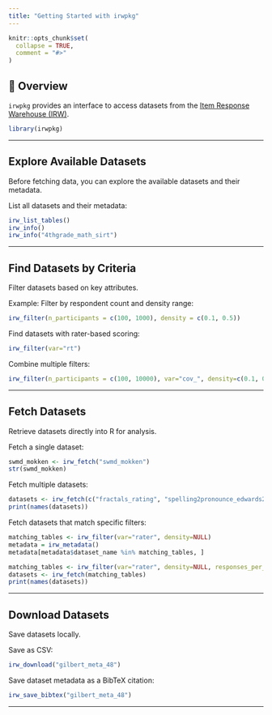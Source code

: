 ```yaml
---
title: "Getting Started with irwpkg"
---
```


```r
knitr::opts_chunk$set(
  collapse = TRUE,
  comment = "#>"
)
```


## 📌 Overview
`irwpkg` provides an interface to access datasets from the [Item Response Warehouse (IRW)](https://datapages.github.io/irw/). 

```r
library(irwpkg)
```

---

## Explore Available Datasets
Before fetching data, you can explore the available datasets and their metadata.

List all datasets and their metadata:
```r
irw_list_tables()
irw_info()
irw_info("4thgrade_math_sirt")
```


---

## Find Datasets by Criteria
Filter datasets based on key attributes.

Example: Filter by respondent count and density range:
```r
irw_filter(n_participants = c(100, 1000), density = c(0.1, 0.5))
```

Find datasets with rater-based scoring:
```r
irw_filter(var="rt")
```

Combine multiple filters:
```r
irw_filter(n_participants = c(100, 10000), var="cov_", density=c(0.1, 0.8))
```

---

## Fetch Datasets
Retrieve datasets directly into R for analysis.

Fetch a single dataset:
```r
swmd_mokken <- irw_fetch("swmd_mokken")
str(swmd_mokken)
```

Fetch multiple datasets:
```r
datasets <- irw_fetch(c("fractals_rating", "spelling2pronounce_edwards2023"))
print(names(datasets))
```

Fetch datasets that match specific filters:
```r
matching_tables <- irw_filter(var="rater", density=NULL)
metadata = irw_metadata()
metadata[metadata$dataset_name %in% matching_tables, ] 

matching_tables <- irw_filter(var="rater", density=NULL, responses_per_item = c(0,1000))
datasets <- irw_fetch(matching_tables)
print(names(datasets))
```

---

## Download Datasets
Save datasets locally.

Save as CSV:
```r
irw_download("gilbert_meta_48")
```

Save dataset metadata as a BibTeX citation:
```r
irw_save_bibtex("gilbert_meta_48")
```

---


